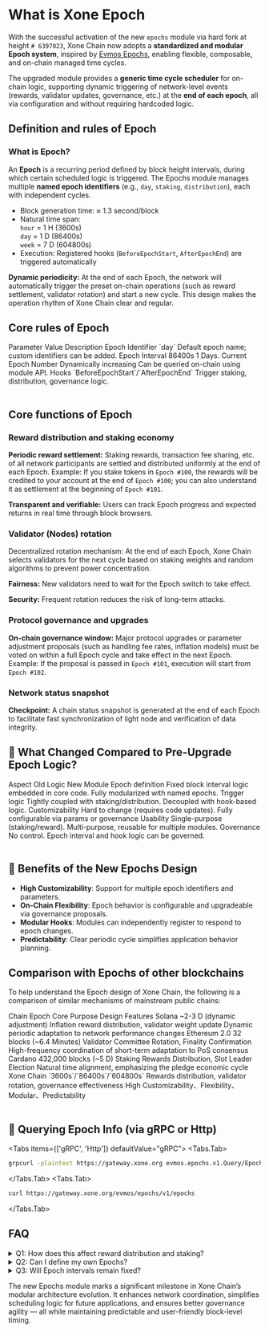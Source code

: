 
# What is Xone Epoch

With the successful activation of the <Link className='text-primaryHue' showAnchorIcon href="/blog/bulletin/hard-fork">new `epochs` module via hard fork at height `# 6397023`</Link>, Xone Chain now adopts a **standardized and modular Epoch system**, inspired by [Evmos Epochs](https://docs.evmos.org/protocol/modules/epochs), enabling flexible, composable, and on-chain managed time cycles.

The upgraded module provides a **generic time cycle scheduler** for on-chain logic, supporting dynamic triggering of network-level events (rewards, validator updates, governance, etc.) at the **end of each epoch**, all via configuration and without requiring hardcoded logic.

## Definition and rules of Epoch

### What is Epoch?

An **Epoch** is a recurring period defined by block height intervals, during which certain scheduled logic is triggered. The Epochs module manages multiple **named epoch identifiers** (e.g., `day`, `staking`, `distribution`), each with independent cycles.

- Block generation time: ≈ 1.3 second/block
- Natural time span:\
  `hour` = 1 H (3600s)\
  `day` = 1 D (86400s)\
  `week` = 7 D (604800s)
- Execution: Registered hooks (`BeforeEpochStart`, `AfterEpochEnd`) are triggered automatically

**Dynamic periodicity:** At the end of each Epoch, the network will automatically trigger the preset on-chain operations (such as reward settlement, validator rotation) and start a new cycle. This design makes the operation rhythm of Xone Chain clear and regular.

## Core rules of Epoch

<div className="overflow-x-auto">
  <Table key={new Date().getTime()} removeWrapper aria-label="XOC Fundraising Table" className="mt-2">
    <TableHeader>
      <TableColumn key="parameter">Parameter</TableColumn>
      <TableColumn key="value">Value</TableColumn>
      <TableColumn key="explain">Description</TableColumn>
    </TableHeader>
    <TableBody>
      <TableRow key="1">
        <TableCell>Epoch Identifier</TableCell>
        <TableCell>`day`</TableCell>
        <TableCell>Default epoch name; custom identifiers can be added.</TableCell>
      </TableRow>
      <TableRow key="2">
        <TableCell>Epoch Interval</TableCell>
        <TableCell>86400s</TableCell>
        <TableCell>1 Days.</TableCell>
      </TableRow>
      <TableRow key="3">
        <TableCell>Current Epoch Number</TableCell>
        <TableCell>Dynamically increasing</TableCell>
        <TableCell>Can be queried on-chain using module API.</TableCell>
      </TableRow>
      <TableRow key="4">
        <TableCell>Hooks</TableCell>
        <TableCell>`BeforeEpochStart`/`AfterEpochEnd`</TableCell>
        <TableCell>Trigger staking, distribution, governance logic.</TableCell>
      </TableRow>
    </TableBody>
  </Table>
</div>

## Core functions of Epoch

### Reward distribution and staking economy

**Periodic reward settlement:** Staking rewards, transaction fee sharing, etc. of all network participants are settled and distributed uniformly at the end of each Epoch. Example: If you stake tokens in `Epoch #100`, the rewards will be credited to your account at the end of `Epoch #100`; you can also understand it as settlement at the beginning of `Epoch #101`.

**Transparent and verifiable:** Users can track Epoch progress and expected returns in real time through block browsers.

### Validator (Nodes) rotation

Decentralized rotation mechanism: At the end of each Epoch, Xone Chain selects validators for the next cycle based on staking weights and random algorithms to prevent power concentration.

**Fairness:** New validators need to wait for the Epoch switch to take effect.

**Security:** Frequent rotation reduces the risk of long-term attacks.

### Protocol governance and upgrades

**On-chain governance window:** Major protocol upgrades or parameter adjustment proposals (such as handling fee rates, inflation models) must be voted on within a full Epoch cycle and take effect in the next Epoch. Example: If the proposal is passed in `Epoch #101`, execution will start from `Epoch #102`.

### Network status snapshot

**Checkpoint:** A chain status snapshot is generated at the end of each Epoch to facilitate fast synchronization of light <Link className='text-primaryHue' showAnchorIcon href="/study/nodes">node</Link> and verification of data integrity.

## 🔧 What Changed Compared to Pre-Upgrade Epoch Logic?

<div className="overflow-x-auto">
  <Table key={new Date().getTime()} removeWrapper aria-label="XOC Fundraising Table" className="mt-2">
    <TableHeader>
      <TableColumn key="parameter">Aspect</TableColumn>
      <TableColumn key="value">Old Logic</TableColumn>
      <TableColumn key="explain">New Module</TableColumn>
    </TableHeader>
    <TableBody>
      <TableRow key="1">
        <TableCell>Epoch definition</TableCell>
        <TableCell>Fixed block interval logic embedded in core code.</TableCell>
        <TableCell>Fully modularized with named epochs.</TableCell>
      </TableRow>
      <TableRow key="2">
        <TableCell>Trigger logic</TableCell>
        <TableCell>Tightly coupled with staking/distribution.</TableCell>
        <TableCell>Decoupled with hook-based logic.</TableCell>
      </TableRow>
      <TableRow key="3">
        <TableCell>Customizability</TableCell>
        <TableCell>Hard to change (requires code updates).</TableCell>
        <TableCell>Fully configurable via params or governance</TableCell>
      </TableRow>
      <TableRow key="4">
        <TableCell>Usability</TableCell>
        <TableCell>Single-purpose (staking/reward).</TableCell>
        <TableCell>Multi-purpose, reusable for multiple modules.</TableCell>
      </TableRow>
      <TableRow key="5">
        <TableCell>Governance</TableCell>
        <TableCell>No control.</TableCell>
        <TableCell>Epoch interval and hook logic can be governed.</TableCell>
      </TableRow>
    </TableBody>
  </Table>
</div>

## 🚀 Benefits of the New Epochs Design

* **High Customizability**: Support for multiple epoch identifiers and parameters.
* **On-Chain Flexibility**: Epoch behavior is configurable and upgradeable via governance proposals.
* **Modular Hooks**: Modules can independently register to respond to epoch changes.
* **Predictability**: Clear periodic cycle simplifies application behavior planning.

## Comparison with Epochs of other blockchains

To help understand the Epoch design of Xone Chain, the following is a comparison of similar mechanisms of mainstream public chains:

<div className="overflow-x-auto">
  <Table key={new Date().getTime()} removeWrapper aria-label="XOC other blockchains" className="mt-2" defaultSelectedKeys={["4"]} selectionMode="single">
    <TableHeader>
      <TableColumn key="chain">Chain</TableColumn>
      <TableColumn key="epoch">Epoch</TableColumn>
      <TableColumn key="purpose">Core Purpose</TableColumn>
      <TableColumn key="features">Design Features</TableColumn>
    </TableHeader>
    <TableBody>
      <TableRow key="1">
        <TableCell>Solana</TableCell>
        <TableCell>~2-3 D (dynamic adjustment)</TableCell>
        <TableCell>Inflation reward distribution, validator weight update</TableCell>
        <TableCell>Dynamic periodic adaptation to network performance changes</TableCell>
      </TableRow>
      <TableRow key="2">
        <TableCell>Ethereum 2.0</TableCell>
        <TableCell>32 blocks (~6.4 Minutes)</TableCell>
        <TableCell>Validator Committee Rotation, Finality Confirmation</TableCell>
        <TableCell>High-frequency coordination of short-term adaptation to PoS consensus</TableCell>
      </TableRow>
      <TableRow key="3">
        <TableCell>Cardano</TableCell>
        <TableCell>432,000 blocks (~5 D)</TableCell>
        <TableCell>Staking Rewards Distribution, Slot Leader Election</TableCell>
        <TableCell>Natural time alignment, emphasizing the pledge economic cycle</TableCell>
      </TableRow>
      <TableRow key="4">
        <TableCell>Xone Chain</TableCell>
        <TableCell>`3600s`/`86400s`/`604800s`</TableCell>
        <TableCell>Rewards distribution, validator rotation, governance effectiveness</TableCell>
        <TableCell>High Customizability、Flexibility、Modular、Predictability</TableCell>
      </TableRow>
    </TableBody>
  </Table>
</div>

## 📡 Querying Epoch Info (via gRPC or Http)

<Tabs items={['gRPC', 'Http']} defaultValue="gRPC">
  <Tabs.Tab>
  ```bash showLineNumbers copy
  grpcurl -plaintext https://gateway.xone.org evmos.epochs.v1.Query/EpochInfos
  ```
  </Tabs.Tab>
  <Tabs.Tab>
  ```bash showLineNumbers copy
  curl https://gateway.xone.org/evmos/epochs/v1/epochs
  ```
  </Tabs.Tab>
</Tabs>


## FAQ

<details>

<summary>Q1: How does this affect reward distribution and staking?</summary>

All staking rewards and updates are now managed through the `epochs` hook system. Rewards are still settled at the end of each epoch, but the underlying trigger is now cleaner, more secure, and maintainable.

</details>

<details>

<summary>Q2: Can I define my own Epochs?</summary>

Yes. Developers can register new epoch identifiers (e.g., `weekly`, `custom`) and associate them with specific modules via hooks.

</details>

<details>

<summary>Q3: Will Epoch intervals remain fixed?</summary>

Yes by default, but they can be modified via governance proposals without code upgrades.

</details>

The new Epochs module marks a significant milestone in Xone Chain’s modular architecture evolution. It enhances network coordination, simplifies scheduling logic for future applications, and ensures better governance agility — all while maintaining predictable and user-friendly block-level timing.

<ContactInfo />